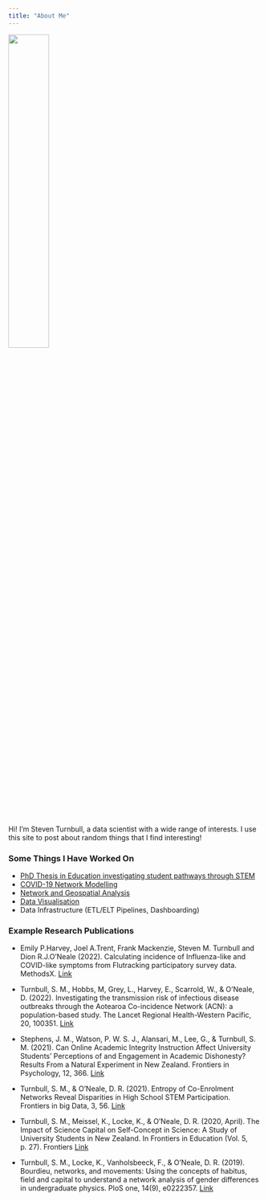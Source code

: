 ```yaml
---
title: "About Me"
---
```



![](static/pictures/Synergia%202023-110.jpg){fig-align="center" height=40% width=40%}

Hi! I'm Steven Turnbull, a data scientist with a wide range of interests. 
I use this site to post about random things that I find interesting!

### Some Things I Have Worked On
- [PhD Thesis in Education investigating student pathways through STEM](https://researchspace.auckland.ac.nz/handle/2292/54611)
- [COVID-19 Network Modelling](https://www.pmscienceprizes.org.nz/2020-prime-ministers-science-prize-winner/)
- [Network and Geospatial Analysis](https://www.ncbi.nlm.nih.gov/pmc/articles/PMC8733170/)
- [Data Visualisation](https://github.com/sturbull/tidytuesday)
- Data Infrastructure (ETL/ELT Pipelines, Dashboarding)

### Example Research Publications
::: {.border}
- Emily P.Harvey, Joel A.Trent, Frank Mackenzie, Steven M. Turnbull and Dion R.J.O’Neale (2022). Calculating incidence of Influenza-like and COVID-like symptoms from Flutracking participatory survey
data. MethodsX. [Link](https://doi.org/10.1016/j.mex.2022.101820)

- Turnbull, S. M., Hobbs, M, Grey, L., Harvey, E., Scarrold, W., & O’Neale, D. (2022). Investigating the transmission risk of infectious disease outbreaks through the Aotearoa Co-incidence Network (ACN): a population-based study. The Lancet Regional Health-Western Pacific, 20, 100351. [Link]((https://www.ncbi.nlm.nih.gov/pmc/articles/PMC8733170/))

- Stephens, J. M., Watson, P. W. S. J., Alansari, M., Lee, G., & Turnbull, S. M. (2021). Can Online Academic Integrity Instruction Affect University Students’ Perceptions of and Engagement in Academic Dishonesty? Results From a Natural Experiment in New Zealand. Frontiers in Psychology, 12, 366. [Link](https://pubmed.ncbi.nlm.nih.gov/33679506/)

- Turnbull, S. M., & O’Neale, D. R. (2021). Entropy of Co-Enrolment Networks Reveal Disparities in High School STEM Participation. Frontiers in big Data, 3, 56. [Link](https://www.frontiersin.org/journals/big-data/articles/10.3389/fdata.2020.599016/full)

- Turnbull, S. M., Meissel, K., Locke, K., & O’Neale, D. R. (2020, April). The Impact of Science Capital on Self-Concept in Science: A Study of University Students in New Zealand. In Frontiers in Education (Vol. 5, p. 27). Frontiers [Link](https://www.frontiersin.org/journals/education/articles/10.3389/feduc.2020.00027/full)

- Turnbull, S. M., Locke, K., Vanholsbeeck, F., & O’Neale, D. R. (2019). Bourdieu, networks, and movements: Using the concepts of habitus, field and capital to understand a network analysis of gender differences in undergraduate physics. PloS one, 14(9), e0222357. [Link](https://journals.plos.org/plosone/article?id=10.1371/journal.pone.0222357)
:::
